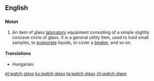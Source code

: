 ==English==
{{wikipedia}}

===Noun===
{{en-noun|head=[[watch]] [[glass]]|watch glasses}}

# {{context|chemistry|lang=en}} An item of glass [[laboratory]] equipment consisting of a simple slightly concave circle of glass. It is a general utility item, used to hold small samples, to [[evaporate]] liquids, to cover a [[beaker]], and so on.

====Translations====
{{trans-top|laboratory equipment}}
* Hungarian: {{t-|hu|óraüveg}}
{{trans-mid}}
{{trans-bottom}}

[[et:watch glass]]
[[ku:watch glass]]
[[ta:watch glass]]
[[zh:watch glass]]